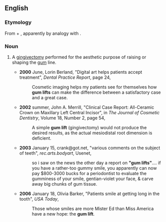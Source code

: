==English==
{{wikipedia|Gum lift}}

===Etymology===
From {{m|en|gum}} + {{m|en|lift}}, apparently by analogy with {{term|face lift}}.

===Noun===
{{en-noun|head=[[gum]] [[lift]]}}

# {{context|[[cosmetic]] [[dentistry]]|lang=en}} A [[gingivectomy]] performed for the aesthetic purpose of raising or shaping the [[gum]] line.
#* '''2000''' June, Lorin Berland, "Digital art helps patients accept treatment", ''Dental Practice Report'', page 24,
#*: Cosmetic imaging helps my patients see for themselves how '''gum lifts''' can make the difference between a satisfactory case and a great case.
#* '''2002''' summer, John A. Merrill, "Clinical Case Report: All-Ceramic Crown on Maxillary Left Central Incisor", in ''The Journal of Cosmetic Dentistry'', Volume 18, Number 2, page 54,
#*: A simple '''gum lift''' (gingivectomy) would not produce the desired results, as the actual mesiodistal root dimension is deficient.
#* '''2003''' January 15, crank@got.net, "various comments on the subject of teeth", ''rec.arts.bodyart'', Usenet,
#*: so i saw on the news the other day a report on '''"gum lifts"'''.... if you have a rather-too gummy smile, you apparently can now pay $800-3000 bucks for a periodontist to evaluate the gumminess of your smile, gentian-violet your face, & carve away big chunks of gum tissue.
#* '''2006''' January 18, Olivia Barker, "Patients smile at getting long in the tooth", ''USA Today'',<!--online only??-->
#*: Those whose smiles are more Mister Ed than Miss America have a new hope: the '''gum lift'''.